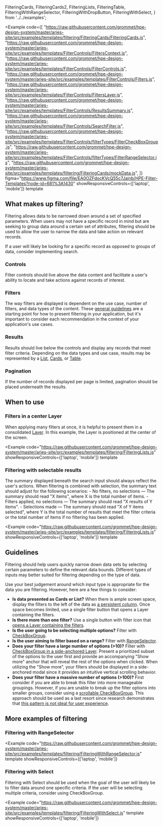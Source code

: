   FilteringCards,
  FilteringCards2,
  FilteringLists,
  FilteringTable,
  FilteringWithRangeSelector,
  FilteringWithDropButton,
  FilteringWithSelect,
} from '../../examples';

<Example
  code={[
    "https://raw.githubusercontent.com/grommet/hpe-design-system/master/aries-site/src/examples/templates/filtering/FilteringCards/FilteringCards.js",
    "https://raw.githubusercontent.com/grommet/hpe-design-system/master/aries-site/src/examples/templates/FilterControls/FiltersContext.js",
    "https://raw.githubusercontent.com/grommet/hpe-design-system/master/aries-site/src/examples/templates/FilterControls/FilterControls.js",
    "https://raw.githubusercontent.com/grommet/hpe-design-system/master/aries-site/src/examples/templates/FilterControls/Filters.js",
    "https://raw.githubusercontent.com/grommet/hpe-design-system/master/aries-site/src/examples/templates/FilterControls/FiltersLayer.js",
    "https://raw.githubusercontent.com/grommet/hpe-design-system/master/aries-site/src/examples/templates/FilterControls/ResultsSummary.js",
    "https://raw.githubusercontent.com/grommet/hpe-design-system/master/aries-site/src/examples/templates/FilterControls/SearchFilter.js",
    "https://raw.githubusercontent.com/grommet/hpe-design-system/master/aries-site/src/examples/templates/FilterControls/filterTypes/FilterCheckBoxGroup.js",
    "https://raw.githubusercontent.com/grommet/hpe-design-system/master/aries-site/src/examples/templates/FilterControls/filterTypes/FilterRangeSelector.js",
    "https://raw.githubusercontent.com/grommet/hpe-design-system/master/aries-site/src/examples/templates/filtering/FilteringCards/mockData.js",
  ]}
  figma="https://www.figma.com/file/EA0OZFdocKVcQ55c7Jainb/HPE-Filter-Templates?node-id=681%3A1430"
  showResponsiveControls={['laptop', 'mobile']}
  template
>
  <FilteringCards />
</Example>


## What makes up filtering?

Filtering allows data to be narrowed down around a set of specified parameters. When users may not have a specific record in mind but are seeking to group data around a certain set of attributes, filtering should be used to allow the user to narrow the data and take action on relevant records.

If a user will likely be looking for a specific record as opposed to groups of data, consider implementing search.

### Controls

Filter controls should live above the data content and facilitate a user's ability to locate and take actions against records of interest.

### Filters

The way filters are displayed is dependent on the use case, number of filters, and data types of the content. These [general guidelines](#guidelines) are a starting point for how to present filtering in your application, but it's important to consider each recommendation in the context of your application's use cases.

### Results

Results should live below the controls and display any records that meet filter criteria.
Depending on the data types and use case, results may be represented by a
[List](/templates/lists), [Cards](/components/card), or [Table](/components/table).

### Pagination

If the number of records displayed per page is limited, pagination should be placed underneath the results.

## When to use

### Filters in a center Layer

When applying many filters at once, it is helpful to present them in a consolidated [Layer](/components/layer). In this example, the Layer is positioned at the center of the screen.

<Example
  code="https://raw.githubusercontent.com/grommet/hpe-design-system/master/aries-site/src/examples/templates/filtering/FilteringLists.js"
  showResponsiveControls={['laptop', 'mobile']}
  template
>
  <FilteringLists />
</Example>

### Filtering with selectable results

The summary displayed beneath the search input should always reflect the user's actions. When filtering is combined with selection, the summary text should adjust for the following scenarios:
    - No filters, no selections &mdash; The summary should read "X items", where X is the total number of items.
    - Filters applied, no selections &mdash; The summary should read "X results of Y items".
    - Selections made &mdash; The summary should read "X of Y items selected", where Y is the total number of results that meet the filter criteria or the total number of items if no filtering has been applied.

<Example
  code="https://raw.githubusercontent.com/grommet/hpe-design-system/master/aries-site/src/examples/templates/filtering/FilteringLists.js"
  showResponsiveControls={['laptop', 'mobile']}
  template
>
  <FilteringTable />
</Example>

## Guidelines

Filtering should help users quickly narrow down data sets by selecting certain parameters to define the relevant data bounds. Different types of inputs may better suited for filtering depending on the type of data.

Use your best judgement around which input type is appropriate for the data you are filtering. However, here are a few things to consider:

- **Is data presented as Cards or List?** When there is ample screen space, display the filters to the left of the data as [a persistent column](/templates/filtering). Once space becomes limited, use a single filter button that opens a Layer containing the filters.
- **Is there more than one filter?** Use a single button with filter icon that [opens a Layer containing the filters](#filters-in-a-right-anchored-layer).
- **Is the user going to be selecting multiple options?** Filter with [CheckBoxGroup](#filters-in-a-center-layer).
- **Is the user aiming to filter based on a range?** Filter with [RangeSelector](#filtering-with-rangeselector).
- **Does your filter have a large number of options (>10)?** Filter with [CheckBoxGroup in a side-anchored Layer](#filters-in-a-right-anchored-layer). Present a prioritized subset of the options to the user first and provide an accompanying "Show more" anchor that will reveal the rest of the options when clicked. When utilizing the "Show more", your filters should be displayed in a side-anchored modal since it provides an intuitive vertical scrolling behavior.
- **Does your filter have a massive number of options (>100)?** First consider if you are able to break this filter into more manageable groupings. However, if you are unable to break up the filter options into smaller groups, consider using a [scrollable CheckBoxGroup](/components/checkboxgroup#scroll). This approach should be used as a last resort since research demonstrates that [this pattern is not ideal for user experience](https://baymard.com/blog/inline-scroll-areas).

## More examples of filtering

### Filtering with RangeSelector

<Example
  code="https://raw.githubusercontent.com/grommet/hpe-design-system/master/aries-site/src/examples/templates/filtering/FilteringWithRangeSelector.js"
  template
  showResponsiveControls={['laptop', 'mobile']}
>
  <FilteringWithRangeSelector />
</Example>

### Filtering with Select

Filtering with Select should be used when the goal of the user will likely be to filter data around one specific criteria. If the user will be selecting multiple criteria, consider using CheckBoxGroup.

<Example
  code="https://raw.githubusercontent.com/grommet/hpe-design-system/master/aries-site/src/examples/templates/filtering/FilteringWithSelect.js"
  template
  showResponsiveControls={['laptop', 'mobile']}
>
  <FilteringWithSelect />
</Example>
